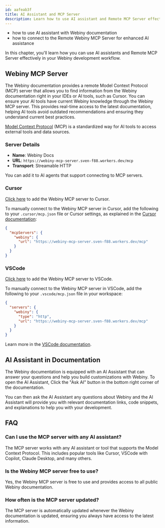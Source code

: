 ```yaml
---
id: aafeab3f
title: AI Assistant and MCP Server
description: Learn how to use AI assistant and Remote MCP Server effectively in your Webiny development workflow.
---
```



<Alert type="success" title="WHAT YOU'LL LEARN">

- how to use AI assistant with Webiny documentation
- how to connect to the Remote Webiny MCP Server for enhanced AI assistance

</Alert>

In this chapter, you'll learn how you can use AI assistants and Remote MCP Server effectively in your Webiny development workflow.

## Webiny MCP Server

The Webiny documentation provides a remote Model Context Protocol (MCP) server that allows you to find information from the Webiny documentation right in your IDEs or AI tools, such as Cursor.
You can ensure your AI tools have current Webiny knowledge through the Webiny MCP server. This provides real-time access to the latest documentation, helping AI tools avoid outdated recommendations and ensuring they understand current best practices.

<Alert type="info" title="What is MCP?">

[Model Context Protocol](https://modelcontextprotocol.io/) (MCP) is a standardized way for AI tools to access external tools and data sources.

</Alert>


### Server Details

- **Name**: Webiny Docs
- **URL**: `https://webiny-mcp-server.sven-f88.workers.dev/mcp`
- **Transport**: Streamable HTTP

You can add it to AI agents that support connecting to MCP servers.

### Cursor

[Click here](https://cursor.com/install-mcp?name=webiny&config=eyJ1cmwiOiJodHRwczovL3dlYmlueS1tY3Atc2VydmVyLnN2ZW4tZjg4LndvcmtlcnMuZGV2L21jcCJ9) to add the Webiny MCP server to Cursor.

To manually connect to the Webiny MCP server in Cursor, add the following to your `.cursor/mcp.json` file or Cursor settings, as explained in the [Cursor documentation](https://docs.cursor.com/context/model-context-protocol):

```json
{
  "mcpServers": {
    "webiny": {
      "url": "https://webiny-mcp-server.sven-f88.workers.dev/mcp"
    }
  }
}
```

### VSCode

[Click here](https://vscode.dev/redirect/mcp/install?name=webiny&config=%7B%22type%22%3A%22http%22%2C%22url%22%3A%22https%3A%2F%2Fwebiny-mcp-server.sven-f88.workers.dev%2Fmcp%22%7D) to add the Webiny MCP server to VSCode.

To manually connect to the Webiny MCP server in VSCode, add the following to your `.vscode/mcp.json` file in your workspace:

```json
{
  "servers": {
    "webiny": {
      "type": "http",
      "url": "https://webiny-mcp-server.sven-f88.workers.dev/mcp"
    }
  }
}
```

Learn more in the [VSCode documentation](https://code.visualstudio.com/docs/copilot/chat/mcp-servers).

## AI Assistant in Documentation

The Webiny documentation is equipped with an AI Assistant that can answer your questions and help you build customizations with Webiny. To open the AI Assistant, Click the "Ask AI" button in the bottom right corner of the documentation.

You can then ask the AI Assistant any questions about Webiny and the AI Assistant will provide you with relevant documentation links, code snippets, and explanations to help you with your development.

## FAQ

### Can I use the MCP server with any AI assistant?

The MCP server works with any AI assistant or tool that supports the Model Context Protocol. This includes popular tools like Cursor, VSCode with Copilot, Claude Desktop, and many others.

### Is the Webiny MCP server free to use?

Yes, the Webiny MCP server is free to use and provides access to all public Webiny documentation.

### How often is the MCP server updated?

The MCP server is automatically updated whenever the Webiny documentation is updated, ensuring you always have access to the latest information.
